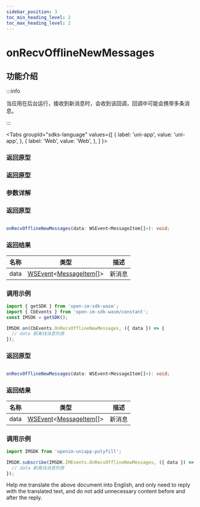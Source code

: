 ```yaml
---
sidebar_position: 3
toc_min_heading_level: 2
toc_max_heading_level: 2
---
```


# onRecvOfflineNewMessages

## 功能介绍

:::info

当应用在后台运行，接收到新消息时，会收到该回调，回调中可能会携带多条消息。

:::

<Tabs
groupId="sdks-language"
values={[
{ label: 'uni-app', value: 'uni-app', },
{ label: 'Web', value: 'Web', },
]
}>

<TabItem value="Flutter">

### 返回原型

</TabItem>

<TabItem value="iOS">

### 返回原型

</TabItem>

<TabItem value="Android">

### 参数详解

</TabItem>

<TabItem value="Web">

### 返回原型

```ts showLineNumbers

onRecvOfflineNewMessages(data: WSEvent<MessageItem[]>): void;

```

### 返回结果

| 名称 | 类型                                                                                              | 描述   |
| ---- | ------------------------------------------------------------------------------------------------- | ------ |
| data | [WSEvent](/class/response.mdx)<[MessageItem](/class/message/messageInfo.mdx)[]> | 新消息 |

### 调用示例

```js showLineNumbers
import { getSDK } from 'open-im-sdk-wasm';
import { CbEvents } from 'open-im-sdk-wasm/constant';
const IMSDK = getSDK();

IMSDK.on(CbEvents.OnRecvOfflineNewMessages, ({ data }) => {
  // data 新离线消息列表
});
```

</TabItem>

<TabItem value="uni-app">

### 返回原型

```ts showLineNumbers

onRecvOfflineNewMessages(data: WSEvent<MessageItem[]>): void;

```

### 返回结果

| 名称 | 类型                                                                                              | 描述   |
| ---- | ------------------------------------------------------------------------------------------------- | ------ |
| data | [WSEvent](/class/response.mdx)<[MessageItem](/class/message/messageInfo.mdx)[]> | 新消息 |

### 调用示例

```js showLineNumbers
import IMSDK from 'openim-uniapp-polyfill';

IMSDK.subscribe(IMSDK.IMEvents.OnRecvOfflineNewMessages, ({ data }) => {
  // data 新离线消息列表
});
```

</TabItem>

</Tabs>
Help me translate the above document into English, and only need to reply with the translated text, and do not add unnecessary content before and after the reply.